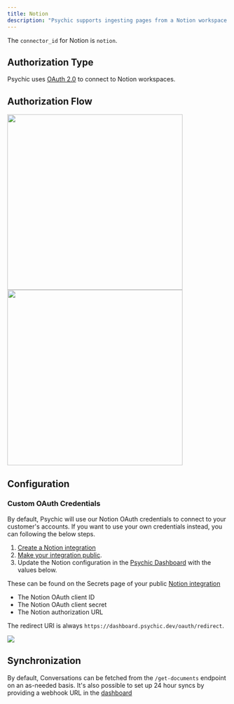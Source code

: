 ```yaml
---
title: Notion
description: "Psychic supports ingesting pages from a Notion workspace."
---
```

The `connector_id` for Notion is `notion`.

## Authorization Type
Psychic uses [OAuth 2.0](https://developers.notion.com/docs/authorization) to connect to Notion workspaces.

## Authorization Flow
<Accordion title="Show screenshots">
<img width="400" src="https://user-images.githubusercontent.com/14931371/236309399-47683331-3b19-41a2-888c-91db1b95811e.png" />
<img width="400" src="https://user-images.githubusercontent.com/14931371/236309456-8a6227de-367b-43c4-85e6-4f205d28cb9e.png" />
</Accordion>

## Configuration

### Custom OAuth Credentials
By default, Psychic will use our Notion OAuth credentials to connect to your customer's accounts. If you want to use your own credentials instead, you can following the below steps.

1. [Create a Notion integration](https://developers.notion.com/docs/create-a-notion-integration)
2. [Make your integration public](https://developers.notion.com/docs/authorization#how-to-make-an-integration-public).
3. Update the Notion configuration in the [Psychic Dashboard](https://dashboard.psychic.dev/connectors/notion) with the values below.

These can be found on the Secrets page of your public [Notion integration](https://www.notion.so/my-integrations)
- The Notion OAuth client ID
- The Notion OAuth client secret
- The Notion authorization URL

The redirect URI is always `https://dashboard.psychic.dev/oauth/redirect`.

![](https://user-images.githubusercontent.com/14931371/236308070-b1ddf760-c85e-48be-8510-b0aa6919d47f.png)

## Synchronization
By default, Conversations can be fetched from the `/get-documents` endpoint on an as-needed basis. 
It's also possible to set up 24 hour syncs by providing a webhook URL in the [dashboard](https://dashboard.psychic.dev/syncs)
